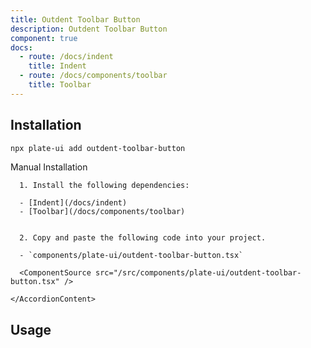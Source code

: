 ```yaml
---
title: Outdent Toolbar Button
description: Outdent Toolbar Button
component: true
docs:
  - route: /docs/indent
    title: Indent
  - route: /docs/components/toolbar
    title: Toolbar
---
```


<ComponentExample src="/src/components/examples/PlaygroundDemo.tsx">
  <PlaygroundDemo id="indent" />
</ComponentExample>

## Installation

```bash
npx plate-ui add outdent-toolbar-button
```

<Accordion type="single" collapsible>
  <AccordionItem value="manual-installation">
    <AccordionTrigger>Manual Installation</AccordionTrigger>
    <AccordionContent>

      1. Install the following dependencies:

      - [Indent](/docs/indent)
      - [Toolbar](/docs/components/toolbar)


      2. Copy and paste the following code into your project.

      - `components/plate-ui/outdent-toolbar-button.tsx`

      <ComponentSource src="/src/components/plate-ui/outdent-toolbar-button.tsx" />

    </AccordionContent>

  </AccordionItem>
</Accordion>

## Usage

```tsx

```

```tsx

```
